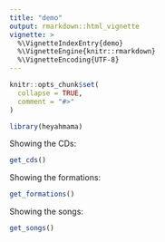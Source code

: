```yaml
---
title: "demo"
output: rmarkdown::html_vignette
vignette: >
  %\VignetteIndexEntry{demo}
  %\VignetteEngine{knitr::rmarkdown}
  %\VignetteEncoding{UTF-8}
---
```


```r
knitr::opts_chunk$set(
  collapse = TRUE,
  comment = "#>"
)
```

```r
library(heyahmama)
```

Showing the CDs:

```r
get_cds()
```

Showing the formations:

```r
get_formations()
```

Showing the songs:

```r
get_songs()
```

